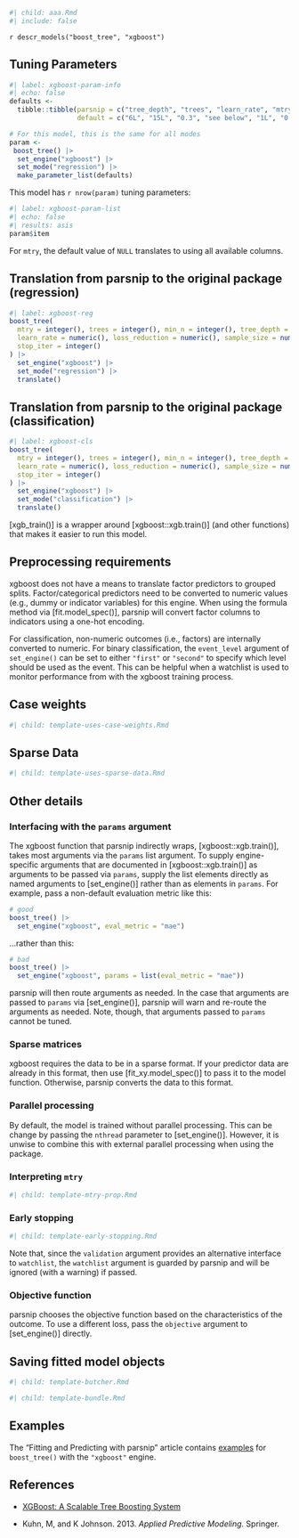```r
#| child: aaa.Rmd
#| include: false
```

`r descr_models("boost_tree", "xgboost")`

## Tuning Parameters

```r
#| label: xgboost-param-info
#| echo: false
defaults <- 
  tibble::tibble(parsnip = c("tree_depth", "trees", "learn_rate", "mtry", "min_n", "loss_reduction", "sample_size", "stop_iter"),
                 default = c("6L", "15L", "0.3", "see below", "1L", "0.0", "1.0", "Inf"))

# For this model, this is the same for all modes
param <-
 boost_tree() |> 
  set_engine("xgboost") |> 
  set_mode("regression") |> 
  make_parameter_list(defaults)
```

This model has `r nrow(param)` tuning parameters:

```r
#| label: xgboost-param-list
#| echo: false
#| results: asis
param$item
```

For `mtry`, the default value of `NULL` translates to using all available columns.

## Translation from parsnip to the original package (regression)

```r
#| label: xgboost-reg
boost_tree(
  mtry = integer(), trees = integer(), min_n = integer(), tree_depth = integer(),
  learn_rate = numeric(), loss_reduction = numeric(), sample_size = numeric(),
  stop_iter = integer()
) |>
  set_engine("xgboost") |>
  set_mode("regression") |>
  translate()
```

## Translation from parsnip to the original package (classification)

```r
#| label: xgboost-cls
boost_tree(
  mtry = integer(), trees = integer(), min_n = integer(), tree_depth = integer(),
  learn_rate = numeric(), loss_reduction = numeric(), sample_size = numeric(),
  stop_iter = integer()
) |> 
  set_engine("xgboost") |> 
  set_mode("classification") |> 
  translate()
```

[xgb_train()] is a wrapper around [xgboost::xgb.train()] (and other functions) that makes it easier to run this model. 

## Preprocessing requirements

xgboost does not have a means to translate factor predictors to grouped splits. Factor/categorical predictors need to be converted to numeric values (e.g., dummy or indicator variables) for this engine. When using the formula method via [fit.model_spec()], parsnip will convert factor columns to indicators using a one-hot encoding.

For classification, non-numeric outcomes (i.e., factors) are internally converted to numeric. For binary classification, the `event_level` argument of `set_engine()` can be set to either `"first"` or `"second"` to specify which level should be used as the event. This can be helpful when a watchlist is used to monitor performance from with the xgboost training process.  

## Case weights

```r
#| child: template-uses-case-weights.Rmd
```

## Sparse Data

```r
#| child: template-uses-sparse-data.Rmd
```

## Other details

### Interfacing with the `params` argument

The xgboost function that parsnip indirectly wraps, [xgboost::xgb.train()], takes most arguments via the `params` list argument. To supply engine-specific arguments that are documented in [xgboost::xgb.train()] as arguments to be passed via `params`, supply the list elements directly as named arguments to [set_engine()] rather than as elements in `params`. For example, pass a non-default evaluation metric like this:

```r
# good
boost_tree() |>
  set_engine("xgboost", eval_metric = "mae")
```

...rather than this:

```r
# bad
boost_tree() |>
  set_engine("xgboost", params = list(eval_metric = "mae"))
```

parsnip will then route arguments as needed. In the case that arguments are passed to `params` via [set_engine()], parsnip will warn and re-route the arguments as needed. Note, though, that arguments passed to `params` cannot be tuned.

### Sparse matrices

xgboost requires the data to be in a sparse format. If your predictor data are already in this format, then use [fit_xy.model_spec()] to pass it to the model function. Otherwise, parsnip converts the data to this format. 

### Parallel processing

By default, the model is trained without parallel processing. This can be change by passing the `nthread` parameter to [set_engine()]. However, it is unwise to combine this with external parallel processing when using the \pkg{tune} package. 

### Interpreting `mtry`

```r
#| child: template-mtry-prop.Rmd
```

### Early stopping

```r
#| child: template-early-stopping.Rmd
```

Note that, since the `validation` argument provides an alternative interface to `watchlist`, the `watchlist` argument is guarded by parsnip and will be ignored (with a warning) if passed.

### Objective function

parsnip chooses the objective function based on the characteristics of the outcome. To use a different loss, pass the `objective` argument to [set_engine()] directly. 

## Saving fitted model objects

```r
#| child: template-butcher.Rmd
```

```r
#| child: template-bundle.Rmd
```

## Examples 

The "Fitting and Predicting with parsnip" article contains [examples](https://parsnip.tidymodels.org/articles/articles/Examples.html#boost-tree-xgboost) for `boost_tree()` with the `"xgboost"` engine.

## References

 - [XGBoost: A Scalable Tree Boosting System](https://arxiv.org/abs/1603.02754)
 
 - Kuhn, M, and K Johnson. 2013. _Applied Predictive Modeling_. Springer.

